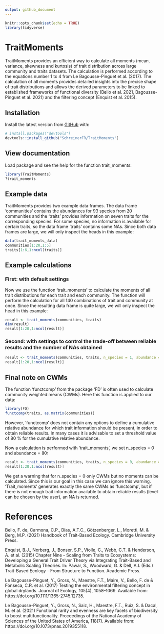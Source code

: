 ```yaml
---
output: github_document
---
```


```r
knitr::opts_chunk$set(echo = TRUE)
library(tidyverse)
```

# TraitMoments

TraitMoments provides an efficient way to calculate all moments (mean, variance, skewness and kurtosis) of trait distribution across large community and traits datasets. The calculation is performed according to the equations number 1 to 4 from Le Bagousse-Pinguet et al. (2017). The calculation of all moments provides detailed insights into the precise shape of trait distributions and allows the derived parameters to be linked to established frameworks of functional diversity (Bello et al. 2021, Bagousse-Pinguet et al. 2021) and the filtering concept (Enquist et al. 2015). 

## Installation

Install the latest version from [GitHub](https://github.com/) with:

``` r
# install.packages("devtools")
devtools::install_github("SchreinerFR/TraitMoments")
```

## View documentation

Load package and see the help for the function trait_moments:

```r
library(TraitMoments)
?trait_moments
```

## Example data

TraitMoments provides two example data frames. The data frame 'communities' contains the abundances for 93 species from 20 communities and the 'traits' provides information on seven traits for the corresponding species. For some species, no information is available for certain traits, so the data frame 'traits' contains some NAs. Since both data frames are large, we will only inspect the heads in this example:

```r
data(trait_moments_data)
communities[1:20,1:5] 
traits[1:6,1:ncol(traits)] 
```

## Example calculations

### First: with default settings

Now we use the function 'trait_moments' to calculate the moments of all trait distributions for each trait and each community. The function will perform the calculation for all 140 combinations of trait and community at once. Since the resulting data frame is quite  large, we will only inspect the head in this example:

```r
result <- trait_moments(communities, traits)
dim(result)
result[1:20,1:ncol(result)]
```


### Second: with settings to control the trade-off between reliable results and the number of NAs obtained

```r
result <- trait_moments(communities, traits, n_species = 1, abundance = 50)
result[1:20,1:ncol(result)]
```


## Final note on CWMs

The function 'functcomp' from the package 'FD' is often used to calculate community weighted means (CWMs). Here this function is applied to our data:

```r
library(FD)
functcomp(traits, as.matrix(communities))
```

However, 'functcomp' does not contain any options to define a cumulative relative abundance for which trait information should be present, in order to obtain reliable results. In many cases it is advisable to set a threshold value of 80 % for the cumulative relative abundance.   

Now a calculation is performed with 'trait_moments', we set n_species = 0 and abundance = 80:

```r
result <- trait_moments(communities, traits, n_species = 0, abundance = 80)
result[1:20,1:ncol(result)]
```

We get a warning that for n_species = 0 only CWMs but no moments can be calculated. Since this is our goal in this case we can ignore this warning. 'Trait_moments' generates exactly the same CWMs as 'functcomp', but if there is not enough trait information available to obtain reliable results (level can be chosen by the user), an NA is returned.


# References

Bello, F. de, Carmona, C.P., Dias, A.T.C., Götzenberger, L., Moretti, M. & Berg, M.P. (2021) Handbook of Trait-Based Ecology. Cambridge University Press.

Enquist, B.J., Norberg, J., Bonser, S.P., Violle, C., Webb, C.T. & Henderson, A. et al. (2015) Chapter Nine - Scaling from Traits to Ecosystems: Developing a General Trait Driver Theory via Integrating Trait-Based and Metabolic Scaling Theories. In: Pawar, S., Woodward, G. & Dell, A.I. (Eds.) Trait-Based Ecology - From Structure to Function. Academic Press.

Le Bagousse-Pinguet, Y., Gross, N., Maestre, F.T., Maire, V., Bello, F. de & Fonseca, C.R. et al. (2017) Testing the environmental filtering concept in global drylands. Journal of Ecology, 105(4), 1058–1069. Available from: https://doi.org/10.1111/1365-2745.12735.

Le Bagousse-Pinguet, Y., Gross, N., Saiz, H., Maestre, F.T., Ruiz, S. & Dacal, M. et al. (2021) Functional rarity and evenness are key facets of biodiversity to boost multifunctionality. Proceedings of the National Academy of Sciences of the United States of America, 118(7). Available from: https://doi.org/10.1073/pnas.2019355118.


